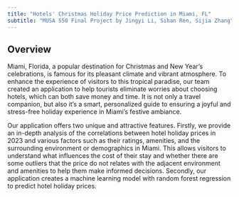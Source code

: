 ```yaml
---
title: "Hotels' Christmas Holiday Price Prediction in Miami, FL"
subtitle: "MUSA 550 Final Project by Jingyi Li, Sihan Ren, Sijia Zhang"
---
```


## Overview
Miami, Florida, a popular destination for Christmas and New Year's celebrations, is famous for its pleasant climate and vibrant atmosphere. To enhance the experience of visitors to this tropical paradise, our team created an application to help tourists eliminate worries about choosing hotels, which can both save money and time. It is not only a travel companion, but also it's a smart, personalized guide to ensuring a joyful and stress-free holiday experience in Miami's festive ambiance.

Our application offers two unique and attractive features. Firstly, we provide an in-depth analysis of the correlations between hotel holiday prices in 2023 and various factors such as their ratings, amenities, and the surrounding environment or demographics in Miami. This allows visitors to understand what influences the cost of their stay and whether there are some outliers that the price do not relates with the adjacent environment and amenities to help them make informed decisions. Secondly, our application creates a machine learning model with random forest regression to predict hotel holiday prices.  







 
